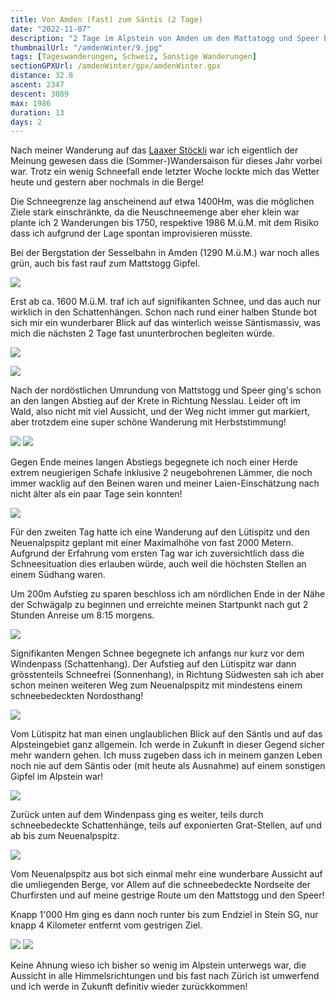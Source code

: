 ```yaml
---
title: Von Amden (fast) zum Säntis (2 Tage)
date: "2022-11-07"
description: "2 Tage im Alpstein von Amden um den Mattatogg und Speer bis fast zum Säntis im Spätherbst"
thumbnailUrl: "/amdenWinter/9.jpg"
tags: [Tageswanderungen, Schweiz, Sonstige Wanderungen]
sectionGPXUrl: /amdenWinter/gpx/amdenWinter.gpx
distance: 32.8
ascent: 2347
descent: 3089
max: 1986
duration: 13
days: 2
---
```


Nach meiner Wanderung auf das <a href="/blog/2022-09-23-Laaxer-Stöckli">Laaxer Stöckli</a> war ich eigentlich der Meinung gewesen dass die (Sommer-)Wandersaison für dieses Jahr vorbei war. Trotz ein wenig Schneefall ende letzter Woche lockte mich das Wetter heute und gestern aber nochmals in die Berge!

Die Schneegrenze lag anscheinend auf etwa 1400Hm, was die möglichen Ziele stark einschränkte, da die Neuschneemenge aber eher klein war plante ich 2 Wanderungen bis 1750, respektive 1986 M.ü.M. mit dem Risiko dass ich aufgrund der Lage spontan improvisieren müsste.

Bei der Bergstation der Sesselbahn in Amden (1290 M.ü.M.) war noch alles grün, auch bis fast rauf zum Mattstogg Gipfel.

<Img src="/amdenWinter/1.jpg" d="Mattstogg mit wenig Schnee ganz oben" />

Erst ab ca. 1600 M.ü.M. traf ich auf signifikanten Schnee, und das auch nur wirklich in den Schattenhängen. Schon nach rund einer halben Stunde bot sich mir ein wunderbarer Blick auf das winterlich weisse Säntismassiv, was mich die nächsten 2 Tage fast ununterbrochen begleiten würde.

<Img
	src="/amdenWinter/2.jpg"
	d="Säntis in der Ferne, wenig Schnee auf 1750Hm"
/>

<Img src="/amdenWinter/3.jpg" d="Blick zurück zum Speer" />

Nach der nordöstlichen Umrundung von Mattstogg und Speer ging's schon an den langen Abstieg auf der Krete in Richtung Nesslau. Leider oft im Wald, also nicht mit viel Aussicht, und der Weg nicht immer gut markiert, aber trotzdem eine super schöne Wanderung mit Herbststimmung!

<Img
	src="/amdenWinter/4.jpg"
	d="Säntis (Mitte) und Neuenalpspitz (Rechts, Ziel morgen)"
/>
<Img src="/amdenWinter/5.jpg" d="Wandern mit Stöcken im Herbst..." />

Gegen Ende meines langen Abstiegs begegnete ich noch einer Herde extrem neugierigen Schafe inklusive 2 neugebohrenen Lämmer, die noch immer wacklig auf den Beinen waren und meiner Laien-Einschätzung nach nicht älter als ein paar Tage sein konnten!

<Img src="/amdenWinter/6.jpg" d="Neugebohrene Lämmer oberhalb Nesslau" />

Für den zweiten Tag hatte ich eine Wanderung auf den Lütispitz und den Neuenalpspitz geplant mit einer Maximalhöhe von fast 2000 Metern. Aufgrund der Erfahrung vom ersten Tag war ich zuversichtlich dass die Schneesituation dies erlauben würde, auch weil die höchsten Stellen an einem Südhang waren.

Um 200m Aufstieg zu sparen beschloss ich am nördlichen Ende in der Nähe der Schwägalp zu beginnen und erreichte meinen Startpunkt nach gut 2 Stunden Anreise um 8:15 morgens.

<Img
	src="/amdenWinter/7.jpg"
	d="Winterliche Nordseite des Alpsteins am frühen Morgen"
/>

Signifikanten Mengen Schnee begegnete ich anfangs nur kurz vor dem Windenpass (Schattenhang). Der Aufstieg auf den Lütispitz war dann grösstenteils Schneefrei (Sonnenhang), in Richtung Südwesten sah ich aber schon meinen weiteren Weg zum Neuenalpspitz mit mindestens einem schneebedeckten Nordosthang!

<Img
	src="/amdenWinter/8.jpg"
	d="Neuenalpspitz und Grat, Sicht vom Aufstieg auf den Lütispitz"
/>

Vom Lütispitz hat man einen unglaublichen Blick auf den Säntis und auf das Alpsteingebiet ganz allgemein. Ich werde in Zukunft in dieser Gegend sicher mehr wandern gehen. Ich muss zugeben dass ich in meinem ganzen Leben noch nie auf dem Säntis oder (mit heute als Ausnahme) auf einem sonstigen Gipfel im Alpstein war!

<Img src="/amdenWinter/9.jpg" d="Blick vom Lütispitz auf den Säntis" />

Zurück unten auf dem Windenpass ging es weiter, teils durch schneebedeckte Schattenhänge, teils auf exponierten Grat-Stellen, auf und ab bis zum Neuenalpspitz.

<Img
	src="/amdenWinter/10.jpg"
	d="Grat zum Neuenalpspitz, senkrecht auf beiden Seiten!"
/>

Vom Neuenalpspitz aus bot sich einmal mehr eine wunderbare Aussicht auf die umliegenden Berge, vor Allem auf die schneebedeckte Nordseite der Churfirsten und auf meine gestrige Route um den Mattstogg und den Speer!

Knapp 1'000 Hm ging es dann noch runter bis zum Endziel in Stein SG, nur knapp 4 Kilometer entfernt vom gestrigen Ziel.

<Img
	src="/amdenWinter/11.jpg"
	d="schneebedeckte Churfirsten (links) und Mattstogg/Speer rechts"
/>
<Img
	src="/amdenWinter/12.jpg"
	d="Endziel: Stein SG mit Mattstogg und Speer im Hintergrund"
/>

Keine Ahnung wieso ich bisher so wenig im Alpstein unterwegs war, die Aussicht in alle Himmelsrichtungen und bis fast nach Zürich ist umwerfend und ich werde in Zukunft definitiv wieder zurückkommen!
